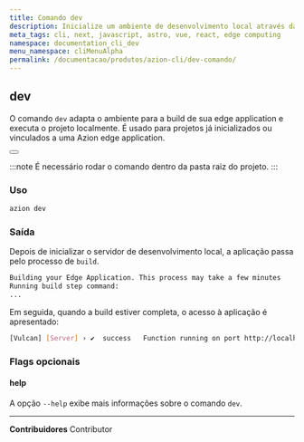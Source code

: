 ```yaml
---
title: Comando dev
description: Inicialize um ambiente de desenvolvimento local através da Azion CLI.
meta_tags: cli, next, javascript, astro, vue, react, edge computing
namespace: documentation_cli_dev
menu_namespace: cliMenuAlpha
permalink: /documentacao/produtos/azion-cli/dev-comando/
---
```



## dev

O comando `dev` adapta o ambiente para a build de sua edge application e executa o projeto localmente. É usado para projetos já inicializados ou vinculados a uma Azion edge application.

<Button href="/pt-br/documentacao/produtos/azion-cli/link-comando/" text="vincule um projeto em uma Azion edge appliction" variant="secondary"> 
</Button>

:::note 
É necessário rodar o comando dentro da pasta raiz do projeto.
:::

### Uso

```sh
azion dev
```

### Saída 

Depois de inicializar o servidor de desenvolvimento local, a aplicação passa pelo processo de `build`.

```sh 
Building your Edge Application. This process may take a few minutes
Running build step command:
...
```

Em seguida, quando a build estiver completa, o acesso à aplicação é apresentado:

```sh
[Vulcan] [Server] › ✔  success   Function running on port http://localhost:3000  
```

### Flags opcionais

#### help

A opção `--help` exibe mais informações sobre o comando `dev`.


---


**Contribuidores** <ContributorList>Contributor</ContributorList>
